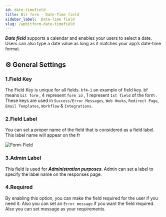 ```yaml
---
id: date-timefield
title: Bit form - Date-Time field
sidebar_label:  Date-Time field
slug: /wpbitform-date-timefield
---
```


***Date field*** supports a calendar and enables your users to select a date. Users can also type a date value as long as it matches your app’s date-time format.

## ⚙ General Settings 

### 1.Field Key
The Field Key is unique for all fields. `bf4-1` an example of field key. bf means `bit form` , 4 represent `form id` , 1 represent `1st field` of the form . These keys are used in `Success/Error Messages`, `Web Hooks`, `Redirect Page`, `Email Templates`, `Workflow` & `Integrations`.
### 2.Field Label
You can set a proper name of the field that is considered as a field label. This label name will appear on the fr

<Image
  src="Field-Types/Date-Field-Bit-Form"
  alt="Form-Field"
  w="1900"
  h="300"
/>

### 3.Admin Label 
This field is used for **_Administration purposes_**. Admin can set a label to specify the label name on the responses page.
### 4.Required
By enabling this option, you can make the field required for the user if you need it. Also you can set an `Error message` if you want the field required. Also you can set message as your requirements.